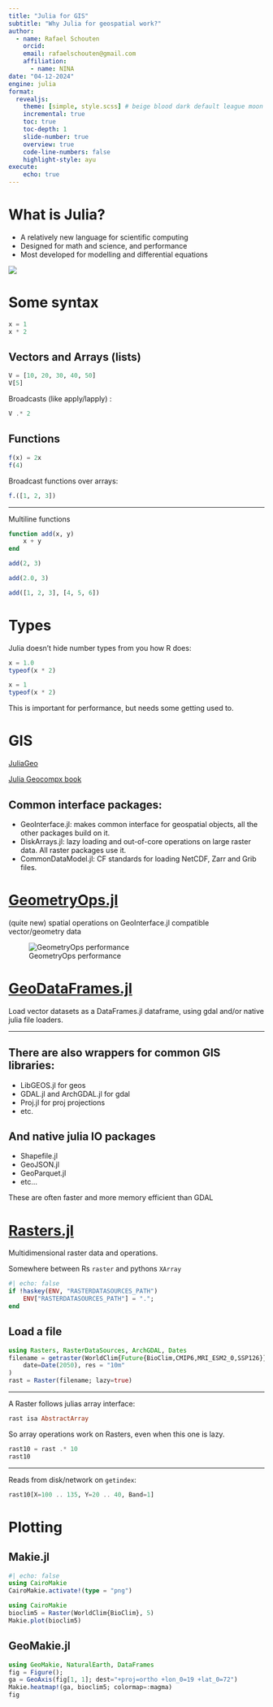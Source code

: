 ```yaml
---
title: "Julia for GIS"
subtitle: "Why Julia for geospatial work?"
author:
  - name: Rafael Schouten
    orcid:
    email: rafaelschouten@gmail.com
    affiliation:
      - name: NINA
date: "04-12-2024"
engine: julia
format:
  revealjs:
    theme: [simple, style.scss] # beige blood dark default league moon night serif simple sky solarized
    incremental: true
    toc: true
    toc-depth: 1
    slide-number: true
    overview: true
    code-line-numbers: false
    highlight-style: ayu
execute:
    echo: true
---
```


# What is Julia?

- A relatively new language for scientific computing
- Designed for math and science, and performance
- Most developed for modelling and differential equations

![](https://encrypted-tbn0.gstatic.com/images?q=tbn:ANd9GcSxkyFOO9EDHT_JRIVtk8DzF7ik0cx--MCtjA&s)


# Some syntax 

```julia
x = 1
x * 2
```

## Vectors and Arrays (lists)

```julia
V = [10, 20, 30, 40, 50]
V[5]
```

Broadcasts (like apply/lapply) :
```julia
V .* 2
```

## Functions

```julia
f(x) = 2x
f(4)
```
Broadcast functions over arrays:
```julia
f.([1, 2, 3])
```
---

Multiline functions
```julia
function add(x, y)
    x + y
end

add(2, 3)
```

```julia
add(2.0, 3)
```

```julia
add([1, 2, 3], [4, 5, 6])
```

# Types

Julia doesn't hide number types from you how R does:

```julia
x = 1.0
typeof(x * 2)
```

```julia
x = 1
typeof(x * 2)
```

This is important for performance, but needs some getting used to.

# GIS

[JuliaGeo](https://github.com/JuliaGeo)

[Julia Geocompx book](https://jl.geocompx.org/)

## Common interface packages:

- GeoInterface.jl: makes common interface for geospatial objects, all the other packages build on it.
- DiskArrays.jl: lazy loading and out-of-core operations on large raster data. All raster packages use it.
- CommonDataModel.jl: CF standards for loading NetCDF, Zarr and Grib files.

# [GeometryOps.jl](https://github.com/JuliaGeo/GeometryOps.jl)

(quite new) spatial operations on GeoInterface.jl compatible vector/geometry data

![GeometryOps performance](https://github.com/JuliaGeo/GeometryOps.jl/assets/32143268/0be8672c-c90f-4e1d-81c5-8522317c5e29)

# [GeoDataFrames.jl](https://github.com/evetion/GeoDataFrames.jl)

Load vector datasets as a DataFrames.jl dataframe, using gdal and/or
native julia file loaders.

---

## There are also wrappers for common GIS libraries:

- LibGEOS.jl for geos 
- GDAL.jl and ArchGDAL.jl for gdal
- Proj.jl for proj projections
- etc.

## And native julia IO packages

- Shapefile.jl
- GeoJSON.jl
- GeoParquet.jl
- etc...

These are often faster and more memory efficient than GDAL

# [Rasters.jl](https://github.com/rafaqz/Rasters.jl)

Multidimensional raster data and operations. 

Somewhere between Rs `raster` and pythons `XArray`

```julia
#| echo: false
if !haskey(ENV, "RASTERDATASOURCES_PATH")
    ENV["RASTERDATASOURCES_PATH"] = ".";
end
```

## Load a file

```julia
using Rasters, RasterDataSources, ArchGDAL, Dates
filename = getraster(WorldClim{Future{BioClim,CMIP6,MRI_ESM2_0,SSP126}}, 5; 
    date=Date(2050), res = "10m"
)
rast = Raster(filename; lazy=true)
```
---

A Raster follows julias array interface:

```julia
rast isa AbstractArray
```
So array operations work on Rasters, even when this one is lazy.

```julia
rast10 = rast .* 10
rast10
```
---

Reads from disk/network on `getindex`:

```julia
rast10[X=100 .. 135, Y=20 .. 40, Band=1]
```

# Plotting

## Makie.jl

```julia
#| echo: false
using CairoMakie
CairoMakie.activate!(type = "png")
```

```julia
using CairoMakie
bioclim5 = Raster(WorldClim{BioClim}, 5)
Makie.plot(bioclim5)
```

## GeoMakie.jl

```julia
using GeoMakie, NaturalEarth, DataFrames
fig = Figure();
ga = GeoAxis(fig[1, 1]; dest="+proj=ortho +lon_0=19 +lat_0=72")
Makie.heatmap!(ga, bioclim5; colormap=:magma)
fig
```